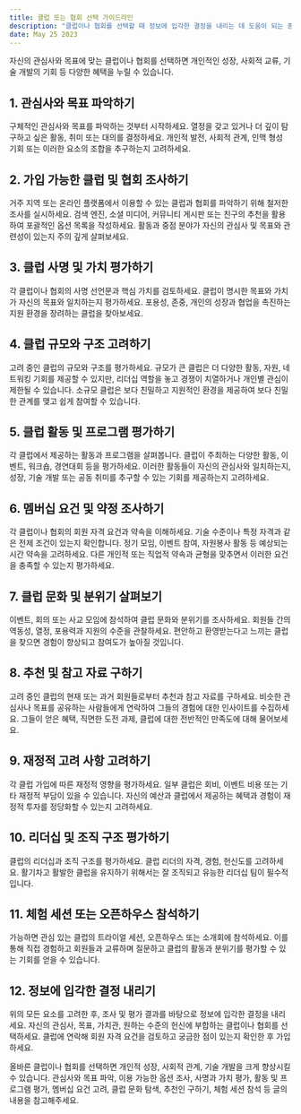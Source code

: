 ```yaml
---
title: 클럽 또는 협회 선택 가이드라인
description: "클럽이나 협회를 선택할 때 정보에 입각한 결정을 내리는 데 도움이 되는 종합적인 가이드라인을 제시합니다."
date: May 25 2023
---
```

자신의 관심사와 목표에 맞는 클럽이나 협회를 선택하면 개인적인 성장, 사회적 교류, 기술 개발의 기회 등 다양한 혜택을 누릴 수 있습니다.

## 1. 관심사와 목표 파악하기
구체적인 관심사와 목표를 파악하는 것부터 시작하세요. 열정을 갖고 있거나 더 깊이 탐구하고 싶은 활동, 취미 또는 대의를 결정하세요. 개인적 발전, 사회적 관계, 인맥 형성 기회 또는 이러한 요소의 조합을 추구하는지 고려하세요.

## 2. 가입 가능한 클럽 및 협회 조사하기
거주 지역 또는 온라인 플랫폼에서 이용할 수 있는 클럽과 협회를 파악하기 위해 철저한 조사를 실시하세요. 검색 엔진, 소셜 미디어, 커뮤니티 게시판 또는 친구의 추천을 활용하여 포괄적인 옵션 목록을 작성하세요. 활동과 중점 분야가 자신의 관심사 및 목표와 관련성이 있는지 주의 깊게 살펴보세요.

## 3. 클럽 사명 및 가치 평가하기
각 클럽이나 협회의 사명 선언문과 핵심 가치를 검토하세요. 클럽이 명시한 목표와 가치가 자신의 목표와 일치하는지 평가하세요. 포용성, 존중, 개인의 성장과 협업을 촉진하는 지원 환경을 장려하는 클럽을 찾아보세요.

## 4. 클럽 규모와 구조 고려하기
고려 중인 클럽의 규모와 구조를 평가하세요. 규모가 큰 클럽은 더 다양한 활동, 자원, 네트워킹 기회를 제공할 수 있지만, 리더십 역할을 놓고 경쟁이 치열하거나 개인별 관심이 제한될 수 있습니다. 소규모 클럽은 보다 친밀하고 지원적인 환경을 제공하여 보다 친밀한 관계를 맺고 쉽게 참여할 수 있습니다.

## 5. 클럽 활동 및 프로그램 평가하기
각 클럽에서 제공하는 활동과 프로그램을 살펴봅니다. 클럽이 주최하는 다양한 활동, 이벤트, 워크숍, 경연대회 등을 평가하세요. 이러한 활동들이 자신의 관심사와 일치하는지, 성장, 기술 개발 또는 공동 취미를 추구할 수 있는 기회를 제공하는지 고려하세요.

## 6. 멤버십 요건 및 약정 조사하기
각 클럽이나 협회의 회원 자격 요건과 약속을 이해하세요. 기술 수준이나 특정 자격과 같은 전제 조건이 있는지 확인합니다. 정기 모임, 이벤트 참여, 자원봉사 활동 등 예상되는 시간 약속을 고려하세요. 다른 개인적 또는 직업적 약속과 균형을 맞추면서 이러한 요건을 충족할 수 있는지 평가하세요.

## 7. 클럽 문화 및 분위기 살펴보기
이벤트, 회의 또는 사교 모임에 참석하여 클럽 문화와 분위기를 조사하세요. 회원들 간의 역동성, 열정, 포용력과 지원의 수준을 관찰하세요. 편안하고 환영받는다고 느끼는 클럽을 찾으면 경험이 향상되고 참여도가 높아질 것입니다.

## 8. 추천 및 참고 자료 구하기
고려 중인 클럽의 현재 또는 과거 회원들로부터 추천과 참고 자료를 구하세요. 비슷한 관심사나 목표를 공유하는 사람들에게 연락하여 그들의 경험에 대한 인사이트를 수집하세요. 그들이 얻은 혜택, 직면한 도전 과제, 클럽에 대한 전반적인 만족도에 대해 물어보세요.

## 9. 재정적 고려 사항 고려하기
각 클럽 가입에 따른 재정적 영향을 평가하세요. 일부 클럽은 회비, 이벤트 비용 또는 기타 재정적 부담이 있을 수 있습니다. 자신의 예산과 클럽에서 제공하는 혜택과 경험이 재정적 투자를 정당화할 수 있는지 고려하세요.

## 10. 리더십 및 조직 구조 평가하기
클럽의 리더십과 조직 구조를 평가하세요. 클럽 리더의 자격, 경험, 헌신도를 고려하세요. 활기차고 활발한 클럽을 유지하기 위해서는 잘 조직되고 유능한 리더십 팀이 필수적입니다.

## 11. 체험 세션 또는 오픈하우스 참석하기
가능하면 관심 있는 클럽의 트라이얼 세션, 오픈하우스 또는 소개회에 참석하세요. 이를 통해 직접 경험하고 회원들과 교류하며 질문하고 클럽의 활동과 분위기를 평가할 수 있는 기회를 얻을 수 있습니다.

## 12. 정보에 입각한 결정 내리기
위의 모든 요소를 고려한 후, 조사 및 평가 결과를 바탕으로 정보에 입각한 결정을 내리세요. 자신의 관심사, 목표, 가치관, 원하는 수준의 헌신에 부합하는 클럽이나 협회를 선택하세요. 클럽에 연락해 회원 자격 요건을 검토하고 궁금한 점이 있는지 확인한 후 가입하세요.

올바른 클럽이나 협회를 선택하면 개인적 성장, 사회적 관계, 기술 개발을 크게 향상시킬 수 있습니다. 관심사와 목표 파악, 이용 가능한 옵션 조사, 사명과 가치 평가, 활동 및 프로그램 평가, 멤버십 요건 고려, 클럽 문화 탐색, 추천인 구하기, 체험 세션 참석 등 글의 내용을 참고해주세요.
